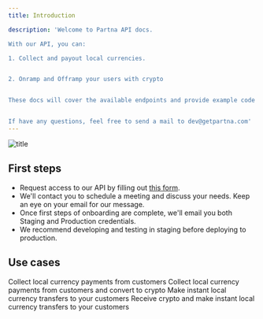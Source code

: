```yaml
---
title: Introduction

description: 'Welcome to Partna API docs. 

With our API, you can:

1. Collect and payout local currencies. 


2. Onramp and Offramp your users with crypto


These docs will cover the available endpoints and provide example code for using the API. They will hopefully help you build your product and use case seamlessly. 


If have any questions, feel free to send a mail to dev@getpartna.com'
---
```


![title](https://res.cloudinary.com/payourse-technologies-inc/image/upload/v1710838758/seo-partna/dev_doc_cu1aax.jpg)


## First steps

- Request access to our API by filling out [this form](https://forms.getpartna.com/get-started).
- We'll contact you to schedule a meeting and discuss your needs. Keep an eye on your email for our message.
- Once first steps of onboarding are complete, we'll email you both Staging and Production credentials.
- We recommend developing and testing in staging before deploying to production.




## Use cases

<CardGroup cols={2}>
  <Card
    title="Collect"
    icon="money-bill-simple-wave" iconType="duotone"
    href="/collect"
  >
    Collect local currency payments from customers
  </Card>
  <Card
    title="Onramp"
    icon="cart-arrow-down" iconType="duotone"
    href="/onramp"
  >
    Collect local currency payments from customers and convert to crypto
  </Card>
  <Card
    title="Payout"
    icon="building-columns" iconType="duotone"
    href="/payout"
  >
    Make instant local currency transfers to your customers
  </Card>
  <Card
    title="Offramp"
    icon="cart-arrow-up" iconType="duotone"
    href="/offramp"
  >
    Receive crypto and make instant local currency transfers to your customers
  </Card>
  </CardGroup>
